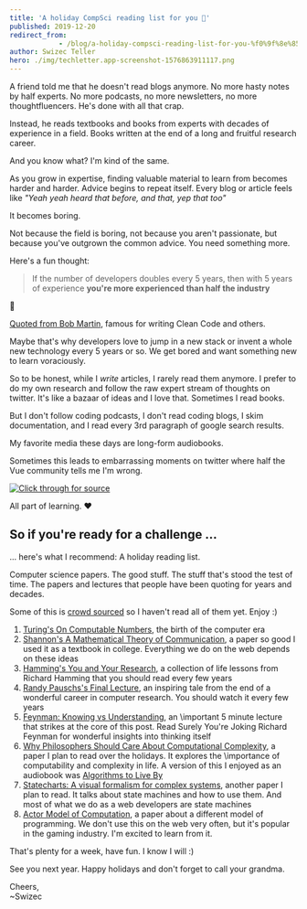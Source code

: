 ```yaml
---
title: 'A holiday CompSci reading list for you 🎅'
published: 2019-12-20
redirect_from: 
            - /blog/a-holiday-compsci-reading-list-for-you-%f0%9f%8e%85/swizec/9265
author: Swizec Teller
hero: ./img/techletter.app-screenshot-1576863911117.png
---
```

A friend told me that he doesn't read blogs anymore. No more hasty notes by half experts. No more podcasts, no more newsletters, no more thoughtfluencers. He's done with all that crap.





Instead, he reads textbooks and books from experts with decades of experience in a field. Books written at the end of a long and fruitful research career.



And you know what? I'm kind of the same.



As you grow in expertise, finding valuable material to learn from becomes harder and harder. Advice begins to repeat itself. Every blog or article feels like _"Yeah yeah heard that before, and that, yep that too"_



It becomes boring.



Not because the field is boring, not because you aren't passionate, but because you've outgrown the common advice. You need something more.



Here's a fun thought:



> If the number of developers doubles every 5 years, then with 5 years of experience **you're more experienced than half the industry**



🤯



[Quoted from Bob Martin](https://blog.cleancoder.com/uncle-bob/2014/06/20/MyLawn.html), famous for writing Clean Code and others.



Maybe that's why developers love to jump in a new stack or invent a whole new technology every 5 years or so. We get bored and want something new to learn voraciously.



So to be honest, while I _write_ articles, I rarely read them anymore. I prefer to do my own research and follow the raw expert stream of thoughts on twitter. It's like a bazaar of ideas and I love that. Sometimes I read books.



But I don't follow coding podcasts, I don't read coding blogs, I skim documentation, and I read every 3rd paragraph of google search results.



My favorite media these days are long-form audiobooks.



Sometimes this leads to embarrassing moments on twitter where half the Vue community tells me I'm wrong.





[![Click through for source](./img/techletter.app-screenshot-1576863911117.png)](https://twitter.com/Swizec/status/1207113674604736512)





All part of learning. ❤️



## So if you're ready for a challenge ...



... here's what I recommend: A holiday reading list.



Computer science papers. The good stuff. The stuff that's stood the test of time. The papers and lectures that people have been quoting for years and decades.



Some of this is [crowd sourced](https://twitter.com/Swizec/status/1207496122303832065) so I haven't read all of them yet. Enjoy :)



1. [Turing's On Computable Numbers](https://www.cs.virginia.edu/~robins/Turing_Paper_1936.pdf), the birth of the computer era
2. [Shannon's A Mathematical Theory of Communication](http://people.math.harvard.edu/~ctm/home/text/others/shannon/entropy/entropy.pdf), a paper so good I used it as a textbook in college. Everything we do on the web depends on these ideas
3. [Hamming's You and Your Research](https://www.cs.virginia.edu/~robins/YouAndYourResearch.html), a collection of life lessons from Richard Hamming that you should read every few years
4. [Randy Pauschs's Final Lecture](https://www.youtube.com/watch?v=ji5_MqicxSo), an inspiring tale from the end of a wonderful career in computer research. You should watch it every few years
5. [Feynman: Knowing vs Understanding](https://www.youtube.com/watch?v=NM-zWTU7X-k), an \\important 5 minute lecture that strikes at the core of this post. Read Surely You're Joking Richard Feynman for wonderful insights into thinking itself
6. [Why Philosophers Should Care About Computational Complexity](https://www.scottaaronson.com/papers/philos.pdf), a paper I plan to read over the holidays. It explores the \\importance of computability and complexity in life. A version of this I enjoyed as an audiobook was [Algorithms to Live By](https://brianchristian.org/algorithms-to-live-by/)
7. [Statecharts: A visual formalism for complex systems](https://www.inf.ed.ac.uk/teaching/courses/seoc/2005_2006/resources/statecharts.pdf), another paper I plan to read. It talks about state machines and how to use them. And most of what we do as a web developers are state machines
8. [Actor Model of Computation](https://arxiv.org/vc/arxiv/papers/1008/1008.1459v8.pdf), a paper about a different model of programming. We don't use this on the web very often, but it's popular in the gaming industry. I'm excited to learn from it.



That's plenty for a week, have fun. I know I will :)



See you next year. Happy holidays and don't forget to call your grandma.



Cheers,  
~Swizec